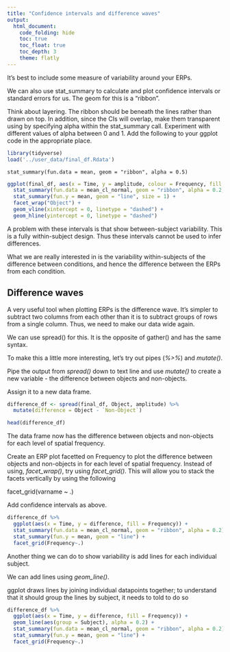 ```yaml
---
title: "Confidence intervals and difference waves"
output: 
  html_document:
    code_folding: hide
    toc: true
    toc_float: true
    toc_depth: 3
    theme: flatly
---
```


It's best to include some measure of variability around your ERPs.

We can also use stat_summary to calculate and plot confidence intervals or standard errors for us. The geom for this is a "ribbon".

Think about layering. The ribbon should be beneath the lines rather than drawn on top. In addition, since the CIs will overlap, make them transparent using by specifying alpha within the stat_summary call. Experiment with different values of alpha between 0 and 1. Add the following to your ggplot code in the appropriate place.


```r
library(tidyverse)
load('../user_data/final_df.Rdata')
```

```
stat_summary(fun.data = mean, geom = "ribbon", alpha = 0.5) 
```

```r
ggplot(final_df, aes(x = Time, y = amplitude, colour = Frequency, fill = Frequency)) +
  stat_summary(fun.data = mean_cl_normal, geom = "ribbon", alpha = 0.2, colour = NA) +
  stat_summary(fun.y = mean, geom = "line", size = 1) +
  facet_wrap("Object") +
  geom_vline(xintercept = 0, linetype = "dashed") + 
  geom_hline(yintercept = 0, linetype = "dashed")
```

A problem with these intervals is that show between-subject variability. This is a fully within-subject design. Thus these intervals cannot be used to infer differences.

What we are really interested in is the variability within-subjects of the difference between conditions, and hence the difference between the ERPs from each condition.

## Difference waves

A very useful tool when plotting ERPs is the difference wave. It's simpler to subtract two columns from each other than it is to subtract groups of rows from a single column. Thus, we need to make our data wide again.

We can use spread() for this. It is the opposite of gather() and has the same syntax.

To make this a little more interesting, let's try out pipes (*%>%*) and *mutate()*.

Pipe the output from *spread()* down to text line and use *mutate()* to create a new variable - the difference between objects and non-objects.

Assign it to a new data frame.

```r
difference_df <- spread(final_df, Object, amplitude) %>%
  mutate(difference = Object - `Non-Object`)

head(difference_df)
```

The data frame now has the difference between objects and non-objects for each level of spatial frequency. 

Create an ERP plot facetted on Frequency to plot the difference between objects and non-objects in for each level of spatial frequency. Instead of using, *facet_wrap()*, try using *facet_grid()*. This will allow you to stack the facets vertically by using the following 

facet_grid(varname ~ .)

Add confidence intervals as above.

```r
difference_df %>%
  ggplot(aes(x = Time, y = difference, fill = Frequency)) +
  stat_summary(fun.data = mean_cl_normal, geom = "ribbon", alpha = 0.2)+
  stat_summary(fun.y = mean, geom = "line") +
  facet_grid(Frequency~.)
```

Another thing we can do to show variability is add lines for each individual subject.

We can add lines using *geom_line()*. 

ggplot draws lines by joining individual datapoints together; to understand that it should group the lines by subject, it needs to told to do so


```r
difference_df %>%
  ggplot(aes(x = Time, y = difference, fill = Frequency)) +
  geom_line(aes(group = Subject), alpha = 0.2) +
  stat_summary(fun.data = mean_cl_normal, geom = "ribbon", alpha = 0.2)+
  stat_summary(fun.y = mean, geom = "line") +
  facet_grid(Frequency~.)
```

